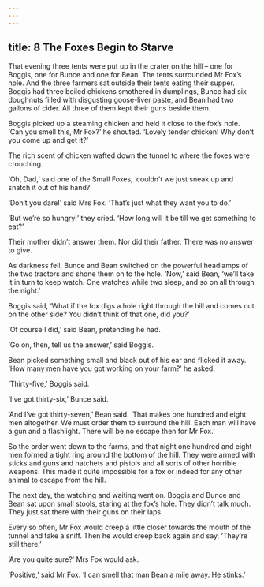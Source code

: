 ```yaml
---
---
---
```

title: 8 The Foxes Begin to Starve
---




That evening three tents were put up in the crater on the hill – one for Boggis, one for Bunce and one for Bean. The tents surrounded Mr Fox’s hole. And the three farmers sat outside their tents eating their supper. Boggis had three boiled chickens smothered in dumplings, Bunce had six doughnuts filled with disgusting goose-liver paste, and Bean had two gallons of cider. All three of them kept their guns beside them.

Boggis picked up a steaming chicken and held it close to the fox’s hole. ‘Can you smell this, Mr Fox?’ he shouted. ‘Lovely tender chicken! Why don’t you come up and get it?’

The rich scent of chicken wafted down the tunnel to where the foxes were crouching.

‘Oh, Dad,’ said one of the Small Foxes, ‘couldn’t we just sneak up and snatch it out of his hand?’

‘Don’t you dare!’ said Mrs Fox. ‘That’s just what they want you to do.’

‘But we’re so hungry!’ they cried. ‘How long will it be till we get something to eat?’

Their mother didn’t answer them. Nor did their father. There was no answer to give.



As darkness fell, Bunce and Bean switched on the powerful headlamps of the two tractors and shone them on to the hole. ‘Now,’ said Bean, ‘we’ll take it in turn to keep watch. One watches while two sleep, and so on all through the night.’

Boggis said, ‘What if the fox digs a hole right through the hill and comes out on the other side? You didn’t think of that one, did you?’

‘Of course I did,’ said Bean, pretending he had.

‘Go on, then, tell us the answer,’ said Boggis.

Bean picked something small and black out of his ear and flicked it away. ‘How many men have you got working on your farm?’ he asked.

‘Thirty-five,’ Boggis said.

‘I’ve got thirty-six,’ Bunce said.

‘And I’ve got thirty-seven,’ Bean said. ‘That makes one hundred and eight men altogether. We must order them to surround the hill. Each man will have a gun and a flashlight. There will be no escape then for Mr Fox.’

So the order went down to the farms, and that night one hundred and eight men formed a tight ring around the bottom of the hill. They were armed with sticks and guns and hatchets and pistols and all sorts of other horrible weapons. This made it quite impossible for a fox or indeed for any other animal to escape from the hill.

The next day, the watching and waiting went on. Boggis and Bunce and Bean sat upon small stools, staring at the fox’s hole. They didn’t talk much. They just sat there with their guns on their laps.

Every so often, Mr Fox would creep a little closer towards the mouth of the tunnel and take a sniff. Then he would creep back again and say, ‘They’re still there.’

‘Are you quite sure?’ Mrs Fox would ask.

‘Positive,’ said Mr Fox. ‘I can smell that man Bean a mile away. He stinks.’